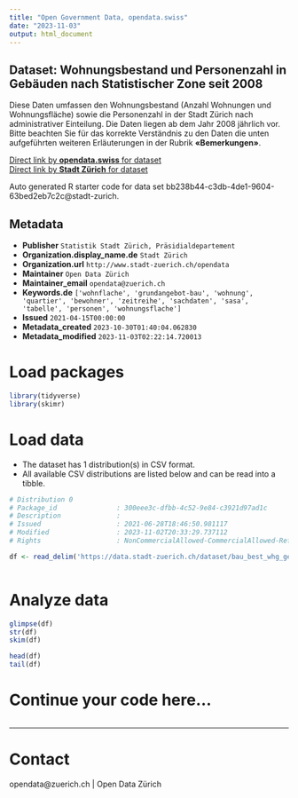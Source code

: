 ```yaml
---
title: "Open Government Data, opendata.swiss"
date: "2023-11-03"
output: html_document
---
```


## Dataset: Wohnungsbestand und Personenzahl in Gebäuden nach Statistischer Zone seit 2008


Diese Daten umfassen den Wohnungsbestand (Anzahl Wohnungen und Wohnungsfläche) sowie die Personenzahl in der Stadt Zürich nach administrativer Einteilung. Die Daten liegen ab dem Jahr 2008 jährlich vor.
Bitte beachten Sie für das korrekte Verständnis zu den Daten die unten aufgeführten weiteren Erläuterungen in der Rubrik **«Bemerkungen»**.



[Direct link by **opendata.swiss** for dataset](https://opendata.swiss/de/dataset/wohnungsbestand-und-personenzahl-in-gebauden-nach-statistischer-zone-seit-20081)<br>
[Direct link by **Stadt Zürich** for dataset](https://data.stadt-zuerich.ch/dataset/bau_best_whg_geb_gebmwhg_wfl_pers_statzone_jahr_od6981)

Auto generated R starter code for data set bb238b44-c3db-4de1-9604-63bed2eb7c2c@stadt-zurich.

## Metadata

- **Publisher** `Statistik Stadt Zürich, Präsidialdepartement`
- **Organization.display_name.de** `Stadt Zürich`
- **Organization.url** `http://www.stadt-zuerich.ch/opendata`
- **Maintainer** `Open Data Zürich`
- **Maintainer_email** `opendata@zuerich.ch`
- **Keywords.de** `['wohnflache', 'grundangebot-bau', 'wohnung', 'quartier', 'bewohner', 'zeitreihe', 'sachdaten', 'sasa', 'tabelle', 'personen', 'wohnungsflache']`
- **Issued** `2021-04-15T00:00:00`
- **Metadata_created** `2023-10-30T01:40:04.062830`
- **Metadata_modified** `2023-11-03T02:22:14.720013`


# Load packages

```r

library(tidyverse)
library(skimr)

```

# Load data

-   The dataset has 1 distribution(s) in CSV format.
-   All available CSV distributions are listed below and can be read into a tibble.

```r

# Distribution 0
# Package_id               : 300eee3c-dfbb-4c52-9e84-c3921d97ad1c
# Description              : 
# Issued                   : 2021-06-28T18:46:50.981117
# Modified                 : 2023-11-02T20:33:29.737112
# Rights                   : NonCommercialAllowed-CommercialAllowed-ReferenceNotRequired

df <- read_delim('https://data.stadt-zuerich.ch/dataset/bau_best_whg_geb_gebmwhg_wfl_pers_statzone_jahr_od6981/download/BAU698OD6981.csv')



```

# Analyze data

```r

glimpse(df)
str(df)
skim(df)

head(df)
tail(df)

```

# Continue your code here...

```r

```

------------------------------------------------------------------------

# Contact

opendata@zuerich.ch | Open Data Zürich
